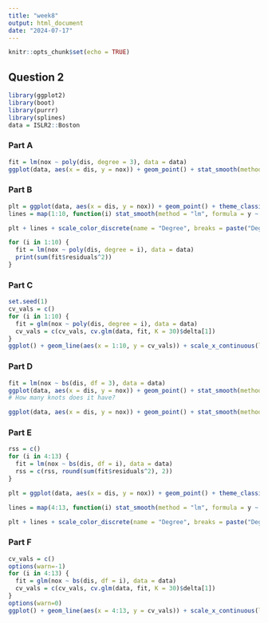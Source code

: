 ```yaml
---
title: "week8"
output: html_document
date: "2024-07-17"
---
```


```r
knitr::opts_chunk$set(echo = TRUE)
```

## Question 2

```r
library(ggplot2)
library(boot)
library(purrr)
library(splines)
data = ISLR2::Boston
```

### Part A

```r
fit = lm(nox ~ poly(dis, degree = 3), data = data)
ggplot(data, aes(x = dis, y = nox)) + geom_point() + stat_smooth(method = "lm", formula = y ~ poly(x, degree = 3))
```

### Part B

```r
plt = ggplot(data, aes(x = dis, y = nox)) + geom_point() + theme_classic()
lines = map(1:10, function(i) stat_smooth(method = "lm", formula = y ~ poly(x, degree = i), aes(color = paste("Degree", i)), se = FALSE))

plt + lines + scale_color_discrete(name = "Degree", breaks = paste("Degree", 1:10))

for (i in 1:10) {
  fit = lm(nox ~ poly(dis, degree = i), data = data)
  print(sum(fit$residuals^2))
}
```

### Part C

```r
set.seed(1)
cv_vals = c()
for (i in 1:10) {
  fit = glm(nox ~ poly(dis, degree = i), data = data)
  cv_vals = c(cv_vals, cv.glm(data, fit, K = 30)$delta[1])
}
ggplot() + geom_line(aes(x = 1:10, y = cv_vals)) + scale_x_continuous(limits = c(1,10), breaks = 1:10)


```

### Part D

```r
fit = lm(nox ~ bs(dis, df = 3), data = data)
ggplot(data, aes(x = dis, y = nox)) + geom_point() + stat_smooth(method = "lm", formula = y ~ bs(x, df = 3), color = "cyan", se = F) 
# How many knots does it have?

ggplot(data, aes(x = dis, y = nox)) + geom_point() + stat_smooth(method = "lm", formula = y ~ bs(x, degree = 1, df = 4), color = "cyan", se = F) 


```

### Part E

```r
rss = c()
for (i in 4:13) {
  fit = lm(nox ~ bs(dis, df = i), data = data)
  rss = c(rss, round(sum(fit$residuals^2), 2))
}

plt = ggplot(data, aes(x = dis, y = nox)) + geom_point() + theme_classic()  

lines = map(4:13, function(i) stat_smooth(method = "lm", formula = y ~ bs(x, df = i), aes(color = paste("Degree", i, "-", rss[i-3])), se = FALSE))

plt + lines + scale_color_discrete(name = "Degree", breaks = paste("Degree", 4:13, "-", rss))

```

### Part F

```r
cv_vals = c()
options(warn=-1)
for (i in 4:13) {
  fit = glm(nox ~ bs(dis, df = i), data = data)
  cv_vals = c(cv_vals, cv.glm(data, fit, K = 30)$delta[1])
}
options(warn=0)
ggplot() + geom_line(aes(x = 4:13, y = cv_vals)) + scale_x_continuous(limits = c(4,13), breaks = 4:13)
```